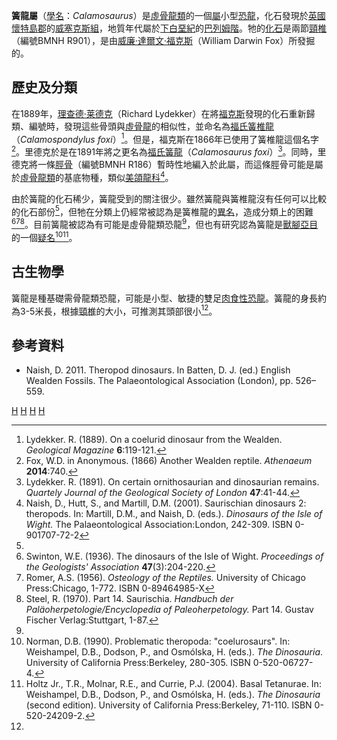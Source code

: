 {{Automatic Taxobox
| taxon = Calamosaurus
| status = FOSSIL
| fossil_range = [[下白堊紀|下白堊紀]]{{fossil_range|巴列姆階}}
| image = Calamosaurus.jpg
| image_caption = 簧龍的[[頸椎|頸椎]]
| authority = [[理查德·莱德克|Lydekker]], 1891 
| type_species = '''福氏簧龍<br>''Calamosaurus foxi'''''
| type_species_authority = (Lydekker, 1889) 
}}

'''簧龍屬'''（[[學名|學名]]：''Calamosaurus''）是[[虛骨龍類|虛骨龍類]]的一個[[屬|屬]]小型[[恐龍|恐龍]]，化石發現於[[英國|英國]][[懷特島郡|懷特島郡]]的[[威塞克斯組|威塞克斯組]]，地質年代屬於[[下白堊紀|下白堊紀]]的[[巴列姆階|巴列姆階]]。牠的[[化石|化石]]是兩節[[頸椎|頸椎]]（編號BMNH R901），是由[[威廉·達爾文·福克斯|威廉·達爾文·福克斯]]（William Darwin Fox）所發掘的。

==歷史及分類==
在1889年，[[理查德·莱德克|理查德·莱德克]]（Richard Lydekker）在將[[威廉·達爾文·福克斯|福克斯]]發現的化石重新歸類、編號時，發現這些骨頭與[[虛骨龍|虛骨龍]]的相似性，並命名為[[簧椎龍|福氏簧椎龍]]（''Calamospondylus foxi''）<ref name=RL89>Lydekker. R. (1889). On a coelurid dinosaur from the Wealden. ''Geological Magazine'' '''6''':119-121.</ref>。但是，福克斯在1866年已使用了簧椎龍這個名字<ref name=WDF66>Fox, W.D. in Anonymous. (1866) Another Wealden reptile. ''Athenaeum'' '''2014''':740.</ref>。里德克於是在1891年將之更名為[[簧龍|福氏簧龍]]（''Calamosaurus foxi''）<ref name=RL91>Lydekker. R. (1891). On certain ornithosaurian and dinosaurian remains. ''Quartely Journal of the Geological Society of London'' '''47''':41-44.</ref>。同時，里德克將一條[[脛骨|脛骨]]（編號BMNH R186）暫時性地編入於此屬，而這條脛骨可能是屬於[[虛骨龍類|虛骨龍類]]的基底物種，類似[[美頜龍科|美頜龍科]]<ref name=NHM01>Naish, D., Hutt, S., and Martill, D.M. (2001). Saurischian dinosaurs 2: theropods. In: Martill, D.M., and Naish, D. (eds.). ''Dinosaurs of the Isle of Wight.'' The Palaeontological Association:London, 242-309. ISBN 0-901707-72-2</ref>。

由於簧龍的化石稀少，簧龍受到的關注很少。雖然簧龍與簧椎龍沒有任何可以比較的化石部份<ref name=NHM01/>，但牠在分類上仍經常被認為是簧椎龍的[[異名|異名]]，造成分類上的困難<ref name=WES36>Swinton, W.E. (1936). The dinosaurs of the Isle of Wight. ''Proceedings of the Geologists' Association'' '''47'''(3):204-220.</ref><ref name=ASR56>Romer, A.S. (1956). ''Osteology of the Reptiles.'' University of Chicago Press:Chicago, 1-772. ISBN 0-89464985-X</ref><ref name=RS70>Steel, R. (1970). Part 14. Saurischia. ''Handbuch der Paläoherpetologie/Encyclopedia of Paleoherpetology.'' Part 14. Gustav Fischer Verlag:Stuttgart, 1-87.</ref>。目前簧龍被認為有可能是虛骨龍類恐龍<ref name=NHM01/>，但也有研究認為簧龍是[[獸腳亞目|獸腳亞目]]的一個[[疑名|疑名]]<ref name=DBN90>Norman, D.B. (1990). Problematic theropoda: "coelurosaurs". In: Weishampel, D.B., Dodson, P., and Osmólska, H. (eds.). ''The Dinosauria''. University of California Press:Berkeley, 280-305. ISBN 0-520-06727-4.</ref><ref name=HMC04>Holtz Jr., T.R., Molnar, R.E., and Currie, P.J. (2004). Basal Tetanurae. In: Weishampel, D.B., Dodson, P., and Osmólska, H. (eds.). ''The Dinosauria'' (second edition). University of California Press:Berkeley, 71-110. ISBN 0-520-24209-2.</ref>。

==古生物學==
簧龍是種基礎需骨龍類恐龍，可能是小型、敏捷的雙足[[肉食性|肉食性]][[恐龍|恐龍]]。簧龍的身長約為3-5米長，根據[[頸椎|頸椎]]的大小，可推測其頭部很小<ref name=NHM01/>。

==參考資料==
{{reflist}}
* Naish, D. 2011. Theropod dinosaurs. In Batten, D. J. (ed.) English Wealden Fossils. The Palaeontological Association (London), pp. 526–559.
{{獸腳亞目|O.}}
{{Taxonbar|from=Q1826727}}

[[Category:虛骨龍類|H]]
[[Category:下白堊紀恐龍|H]]
[[Category:歐洲恐龍|H]]
[[Category:可疑的恐龍|H]]